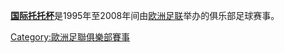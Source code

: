 {{Commons category|UEFA Intertoto Cup}}
[[欧洲足联国际托托杯|'''国际托托杯''']]是1995年至2008年间由[[欧洲足联|欧洲足联]]举办的俱乐部足球赛事。

[[Category:歐洲足聯俱樂部賽事|Category:歐洲足聯俱樂部賽事]]